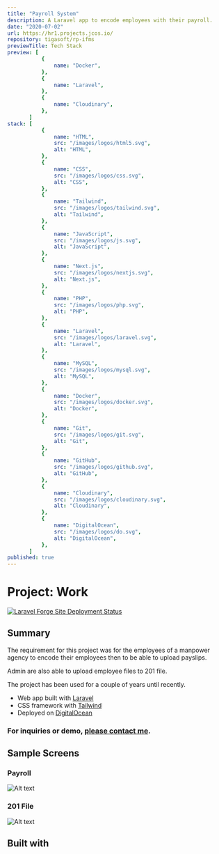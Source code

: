 ```yaml
---
title: "Payroll System"
description: A Laravel app to encode employees with their payroll.
date: "2020-07-02"
url: https://hr1.projects.jcos.io/
repository: tigasoft/rp-ifms
previewTitle: Tech Stack
preview: [
           {
               name: "Docker",
           },
           {
               name: "Laravel",
           },
           {
               name: "Cloudinary",
           },
       ]
stack: [
           {
               name: "HTML",
               src: "/images/logos/html5.svg",
               alt: "HTML",
           },
           {
               name: "CSS",
               src: "/images/logos/css.svg",
               alt: "CSS",
           },
           {
               name: "Tailwind",
               src: "/images/logos/tailwind.svg",
               alt: "Tailwind",
           },
           {
               name: "JavaScript",
               src: "/images/logos/js.svg",
               alt: "JavaScript",
           },
           {
               name: "Next.js",
               src: "/images/logos/nextjs.svg",
               alt: "Next.js",
           },
           {
               name: "PHP",
               src: "/images/logos/php.svg",
               alt: "PHP",
           },
           {
               name: "Laravel",
               src: "/images/logos/laravel.svg",
               alt: "Laravel",
           },
           {
               name: "MySQL",
               src: "/images/logos/mysql.svg",
               alt: "MySQL",
           },
           {
               name: "Docker",
               src: "/images/logos/docker.svg",
               alt: "Docker",
           },
           {
               name: "Git",
               src: "/images/logos/git.svg",
               alt: "Git",
           },
           {
               name: "GitHub",
               src: "/images/logos/github.svg",
               alt: "GitHub",
           },
           {
               name: "Cloudinary",
               src: "/images/logos/cloudinary.svg",
               alt: "Cloudinary",
           },
           {
               name: "DigitalOcean",
               src: "/images/logos/do.svg",
               alt: "DigitalOcean",
           },
       ]
published: true
---
```


# Project: Work

[![Laravel Forge Site Deployment Status](https://img.shields.io/endpoint?url=https%3A%2F%2Fforge.laravel.com%2Fsite-badges%2F8ad835a8-905d-472d-9873-658c878723d8&style=plastic)](https://forge.laravel.com/servers/733512/sites/2295041)

## Summary

The requirement for this project was for the employees of a manpower agency to encode their employees then to be able to upload payslips.

Admin are also able to upload employee files to 201 file.

The project has been used for a couple of years until recently.

- Web app built with [Laravel](https://laravel.com/)
- CSS framework with [Tailwind](https://tailwindcss.com)
- Deployed on [DigitalOcean](https://www.digitalocean.com/)

### For inquiries or demo, [please contact me](https://projects.jcos.io/contact).


## Sample Screens

### Payroll

![Alt text](https://res.cloudinary.com/langitlupakintoncloud/image/upload/v1711642906/projects.jcos.io/fzoqag9f5c0egpm0peva.png "Payroll")

### 201 File

![Alt text](https://res.cloudinary.com/langitlupakintoncloud/image/upload/v1711643629/projects.jcos.io/pxwanyiidvdse0tajdcy.png "201 File")


## Built with
